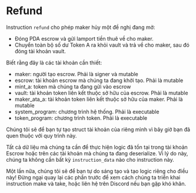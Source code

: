 # Refund

Instruction `refund` cho phép maker hủy một đề nghị đang mở:
- Đóng PDA escrow và gửi lamport tiền thuê về cho maker.
- Chuyển toàn bộ số dư Token A ra khỏi vault và trả về cho maker, sau đó đóng tài khoản vault.

<ArticleSection name="Các tài khoản cần thiết" id="required-account" level="h2" />

Biết rằng đây là các tài khoản cần thiết:

- maker: người tạo escrow. Phải là signer và mutable
- escrow: tài khoản escrow mà chúng ta đang khởi tạo. Phải là mutable
- mint_a: token mà chúng ta đang gửi vào escrow
- vault: tài khoản token liên kết thuộc sở hữu của escrow. Phải là mutable
- maker_ata_a: tài khoản token liên kết thuộc sở hữu của maker. Phải là mutable
- system_program: chương trình hệ thống. Phải là executable
- token_program: chương trình token. Phải là executable

Chúng tôi sẽ để bạn tự tạo struct tài khoản của riêng mình vì bây giờ bạn đã quen thuộc với quy trình này.

<ArticleSection name="Dữ liệu cho Instruction" id="instruction-data" level="h2" />

Tất cả dữ liệu mà chúng ta cần để thực hiện logic đã tồn tại trong tài khoản Escrow hoặc trên các tài khoản mà chúng ta đang deserialize. Vì lý do này, chúng ta không cần bất kỳ `instruction_data` nào cho instruction này.

<ArticleSection name="Logic" id="logic" level="h2" />

Một lần nữa, chúng tôi sẽ để bạn tự do sáng tạo và tạo logic riêng cho điều này! Đừng ngại quay lại các phần trước để xem cách chúng ta triển khai instruction make và take, hoặc liên hệ trên Discord nếu bạn gặp khó khăn.

